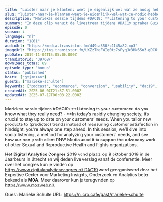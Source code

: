 ```yaml
---
title: "Luister naar je klanten: weet je eigenlijk wel wat ze nodig hebben?"
slug: "luister-naar-je-klanten-weet-je-eigenlijk-wel-wat-ze-nodig-hebben-met-marieke-schulte-digital-power"
description: "Mariekes sessie tijdens #DAC19: **Listening to your customers: do you know what they really need? - **In today’s rapidly changing society, it’s crucial to stay up to date on your customers’ needs. When you tailor new products to (predicted) trends instead of measuring customer satisfaction in hindsight, you’re always one step ahead. In this session, we’ll dive into social listening, a method for analyzing your customers’ needs, and see how our non-profit client RNW Media used it to support the advocacy work of other Sexual and Reproductive Health and Rights organizations.\n\nHet **Digital Analytics Congres** 2019 vond plaats op 8 oktober 2019 in de Jaarbeurs in Utrecht en wij deden live verslag vanaf de conferentie. Meer over het congres kun je vinden op https://www.digitalanalyticscongres.nl/.DAC19 werd georganiseerd door het Expertise Center voor Marketing Insights, Onderzoek en Analytics beter bekend als **MOA**. Meer daarover kun je terugvinden op https://www.moaweb.nl/.\n\nGuest: Marieke Schulte URL: https://nl.cro.cafe/gast/marieke-schulte"
summary: "In deze clip vanuit de livestream tijdens #DAC19 spraken Guido en Bart met Marieke Schulte van Digital Power."
episode: 0
season: 1
language: "nl"
duration: "1861"
audioUrl: "https://media.transistor.fm/d49da350/c1145a82.mp3"
imageUrl: "https://img.transistor.fm/UXZzTNeFWIq0tc7sFyqJe3HN6Su3-gDC6j5ZcGDo_f8/rs:fill:3000:3000:1/q:60/aHR0cHM6Ly9pbWct/dXBsb2FkLXByb2R1/Y3Rpb24udHJhbnNp/c3Rvci5mbS8zZGI0/NTMwMzZiOGZmNTRh/OTAwMjMzNjE1OTY4/MDczMi5qcGVn.webp"
pubDate: 2019-11-04T15:05:00.000Z
transistorId: "397687"
downloads_total: 69
episode_type: "bonus"
status: "published"
hosts: ["gxjansen"]
guests: ["marieke-schulte"]
keywords: ["podcast", "ecommerce", "conversion", "usability", "dac19", "moa", "livestream"]
createdAt: 2025-06-04T21:37:51.000Z
updatedAt: 2025-07-19T06:03:22.000Z
---
```


Mariekes sessie tijdens #DAC19: **Listening to your customers: do you know what they really need? - **In today’s rapidly changing society, it’s crucial to stay up to date on your customers’ needs. When you tailor new products to (predicted) trends instead of measuring customer satisfaction in hindsight, you’re always one step ahead. In this session, we’ll dive into social listening, a method for analyzing your customers’ needs, and see how our non-profit client RNW Media used it to support the advocacy work of other Sexual and Reproductive Health and Rights organizations.

Het **Digital Analytics Congres** 2019 vond plaats op 8 oktober 2019 in de Jaarbeurs in Utrecht en wij deden live verslag vanaf de conferentie. Meer over het congres kun je vinden op https://www.digitalanalyticscongres.nl/.DAC19 werd georganiseerd door het Expertise Center voor Marketing Insights, Onderzoek en Analytics beter bekend als **MOA**. Meer daarover kun je terugvinden op https://www.moaweb.nl/.

Guest: Marieke Schulte URL: https://nl.cro.cafe/gast/marieke-schulte
